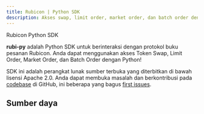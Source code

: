 ```yaml
---
title: Rubicon | Python SDK
description: Akses swap, limit order, market order, dan batch order dengan Python
---
```


Rubicon Python SDK

**rubi-py** adalah Python SDK untuk berinteraksi dengan protokol buku pesanan Rubicon. Anda dapat menggunakan akses Token Swap, Limit Order, Market Order, dan Batch Order dengan Python!

SDK ini adalah perangkat lunak sumber terbuka yang diterbitkan di bawah lisensi Apache 2.0. Anda dapat membuka masalah dan berkontribusi pada [codebase](https://github.com/RubiconDeFi/rubi-py) di GitHub, ini beberapa yang bagus [first issues](https://github.com/RubiconDeFi/rubi-py/issues?q=is%3Aissue+is%3Aopen+label%3A%22good+first+issue%22).

## Sumber daya

<QuickLinks>
<QuickLink title="rubi-py" icon="installation" href="https://github.com/RubiconDeFi/rubi-py" description="Lihat Python SDK di GitHub"></QuickLink>
<QuickLink title="Dokumen" icon="presets" href="https://rubi.readthedocs.io/en/latest/" description="Dokumen pengembang untuk rubi"></QuickLink>
<QuickLink title="Paket Python" icon="plugins" href="https://pypi.org/project/rubi/" description="Instal paket rubi di PYPI"></QuickLink>
<QuickLink
		title="Examples"
		icon="theming"
		href="https://github.com/RubiconDeFi/rubi-py/tree/master/rubi/docs/examples"
		description="some useful examples for getting started with rubi"
	></QuickLink>
</QuickLinks>